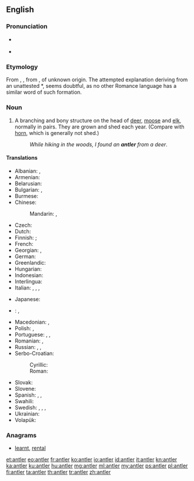 ==English==
{{wikipedia}}

===Pronunciation===
* {{a|UK}} {{IPA|/ˈænt.lə(ɹ)/}} {{X-SAMPA|/{nt.l@(r)/}}
* {{audio|en-us-antler.ogg|Audio (US)}}

===Etymology===
From {{etyl|enm|en}} {{term|auntelere|lang=enm}}, {{term|hauntelere|lang=enm}}, from {{etyl|fro|en}} {{term|antoillier||antler, horn|lang=fro}}, of unknown origin. The attempted explanation deriving from an unattested {{etyl|la|-}} *{{term||([[rarum]]) [[ante]] [[ocularis]]|branch before the eyes|lang=la}}, seems doubtful, as no other Romance language has a similar word of such formation.

===Noun===
{{en-noun}}

# A branching and bony structure on the head of [[deer]], [[moose]] and [[elk]], normally in pairs. They are grown and shed each year. (Compare with [[horn]], which is generally not shed.)
#: ''While hiking in the woods, I found an '''antler''' from a deer''.

====Translations====
{{trans-top|bony structure on the head of deer, moose and elk}}
* Albanian: {{t+|sq|bri|s}}, {{t|sq|brinj|p}}
* Armenian: {{t|hy|եղջյուր}}
* Belarusian: {{t|be|рог|m}}
* Bulgarian: {{t|bg|еленов рог|m}}, {{t+|bg|рог|m}}
* Burmese: {{t+|my|ချို|tr=gyo}}
* Chinese:
*: Mandarin: {{t+|cmn|鹿角|tr=lùjiǎo}}, {{t+|cmn|角|tr=jiǎo}}
* Czech: {{t|cs|paroh|m}}
* Dutch: {{t+|nl|gewei|n}}
* Finnish: {{t+|fi|sarvi}}; {{t|fi|sarvikruunu}} {{qualifier|pair}}
* French: {{t+|fr|bois|m}}
* Georgian: {{t|ka|ქორბუდა}}, {{t|ka|რქა}}
* German: {{t+|de|Geweih|n}}
* Greenlandic: {{t|kl|aagiaq}}
* Hungarian: {{t+|hu|agancs}}
* Indonesian: {{t+|id|tanduk}}
* Interlingua: {{t|ia|[[corno]] ([[de]] [[cervideo]]s)}}
* Italian: {{t+|it|corno|s}}, {{t+|it|corna|p}}, {{t|it|corno ramificato}}, {{t+|it|palco|m}}
{{trans-mid}}
* Japanese: {{t+|ja|角|tr=つの, tsuno}}
* {{ttbc|ko}}: {{t+|ko|뿔|tr=ppul}}, {{t|ko|[[가지진]] [[뿔]]|tr=gajijin ppul}} <!-- was "[[가지진]] [[뿔]]" - assumed sum-of-parts; if an idiom, remove the wikilinks to the individual words. see [[User:Kephir/gadgets/xte#Translation_fixing]] -->
* Macedonian: {{t|mk|роговје|n}}, {{t|mk|рог|m}}
* Polish: {{t+|pl|róg|m}}, {{qualifier|collective}} {{t|pl|poroże|n}}
* Portuguese: {{t+|pt|chifre|m}}, {{t|pt|[[corno]] ([[de]] [[cervídeo]]s)|m}}, {{t+|pt|galhada|f}}
* Romanian: {{t+|ro|corn|s}}, {{t|ro|coarne|p}}
* Russian: {{t+|ru|рог|m}}, {{t+|ru|рог|m-p}}, {{t|ru|олений рог|m}}
* Serbo-Croatian:
*: Cyrillic: {{t|sh|рог|m|sc=Cyrl}}
*: Roman: {{t|sh|rog|m}}
* Slovak: {{t|sk|paroh|m}}
* Slovene: {{t|sl|rogovi|m-p}}
* Spanish: {{t+|es|cornamenta|f}}, {{t+|es|asta|f}}, {{t+|es|cuerno|m}}
* Swahili: {{t|sw|pembe-tawi}}
* Swedish: {{t+|sv|horn|n}}, {{t+|sv|krona|c}}, {{t|sv|hjorthorn|n}}, {{t|sv|älghorn|n}}
* Ukrainian: {{t|uk|ріг|m}}
* Volapük: {{t|vo|tuigahon}}
{{trans-bottom}}

===Anagrams===
* [[learnt#English|learnt]], [[rental#English|rental]]

[[et:antler]]
[[eo:antler]]
[[fr:antler]]
[[ko:antler]]
[[io:antler]]
[[id:antler]]
[[it:antler]]
[[kn:antler]]
[[ka:antler]]
[[ku:antler]]
[[hu:antler]]
[[mg:antler]]
[[ml:antler]]
[[my:antler]]
[[ps:antler]]
[[pl:antler]]
[[fi:antler]]
[[ta:antler]]
[[th:antler]]
[[tr:antler]]
[[zh:antler]]